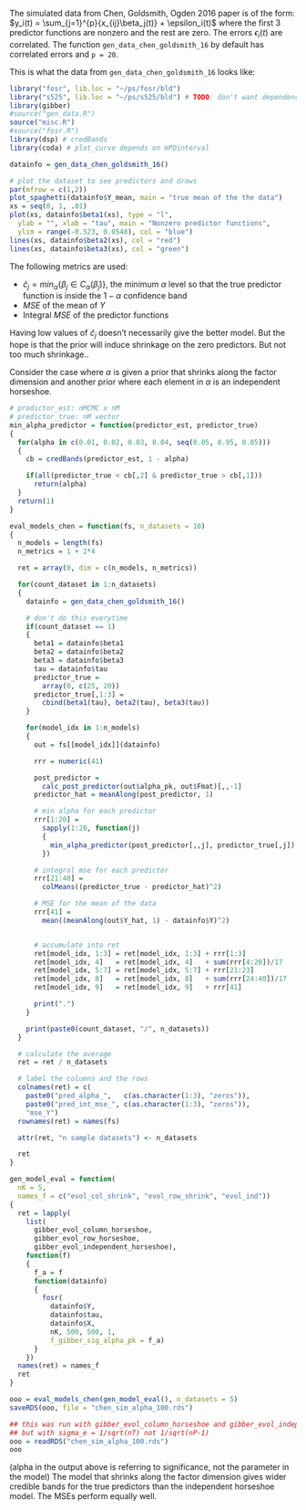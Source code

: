 The simulated data from Chen, Goldsmith, Ogden 2016 paper is of the form:
$y_i(t) = \sum_{j=1}^{p}{x_{ij}\beta_j(t)} + \epsilon_i(t)$ where the first
$3$ predictor functions are nonzero and the rest are zero. The errors $\epsilon_i(t)$
are correlated. The function `gen_data_chen_goldsmith_16`
by default has correlated errors and `p = 20`.

This is what the data from `gen_data_chen_goldsmith_16` looks like:

```r
library("fosr", lib.loc = "~/ps/fosr/bld")
library("s525", lib.loc = "~/ps/s525/bld") # TODO: don't want dependency
library(gibber)
#source("gen_data.R")
source("misc.R")
#source("fosr.R")
library(dsp) # credBands
library(coda) # plot_curve depends on HPDinterval

datainfo = gen_data_chen_goldsmith_16()

# plot the dataset to see predictors and draws
par(mfrow = c(1,2))
plot_spaghetti(datainfo$Y_mean, main = "true mean of the the data")
xs = seq(0, 1, .01)
plot(xs, datainfo$beta1(xs), type = "l",
  ylab = "", xlab = "tau", main = "Nonzero predictor functions",
  ylim = range(-0.523, 0.0548), col = "blue")
lines(xs, datainfo$beta2(xs), col = "red")
lines(xs, datainfo$beta3(xs), col = "green")
```

The following metrics are used:

* $\hat{c}_j = min_{\alpha}\{\beta_j \in C_{\alpha}(\hat{\beta}_j)\}$, the minimum
  $\alpha$ level so that the true predictor function is inside the $1-\alpha$ confidence
  band
* $MSE$ of the mean of $Y$
* Integral $MSE$ of the predictor functions

Having low values of $\hat{c}_j$ doesn't necessarily give the better model. But the
hope is that the prior will induce shrinkage on the zero predictors. But not too much
shrinkage..

Consider the case where $\alpha$ is given a prior that shrinks along the factor
dimension and another prior where each element in $\alpha$ is an independent horseshoe.
```r
# predictor_est: nMCMC x nM
# predictor_true: nM vector
min_alpha_predictor = function(predictor_est, predictor_true)
{
  for(alpha in c(0.01, 0.02, 0.03, 0.04, seq(0.05, 0.95, 0.05)))
  {
    cb = credBands(predictor_est, 1 - alpha)

    if(all(predictor_true < cb[,2] & predictor_true > cb[,1]))
      return(alpha)
  }
  return(1)
}

eval_models_chen = function(fs, n_datasets = 10)
{
  n_models = length(fs)
  n_metrics = 1 + 2*4

  ret = array(0, dim = c(n_models, n_metrics))

  for(count_dataset in 1:n_datasets)
  {
    datainfo = gen_data_chen_goldsmith_16()

    # don't do this everytime
    if(count_dataset == 1)
    {
      beta1 = datainfo$beta1
      beta2 = datainfo$beta2
      beta3 = datainfo$beta3
      tau = datainfo$tau
      predictor_true =
        array(0, c(25, 20))
      predictor_true[,1:3] =
        cbind(beta1(tau), beta2(tau), beta3(tau))
    }

    for(model_idx in 1:n_models)
    {
      out = fs[[model_idx]](datainfo)

      rrr = numeric(41)

      post_predictor =
        calc_post_predictor(out$alpha_pk, out$Fmat)[,,-1]
      predictor_hat = meanAlong(post_predictor, 1)

      # min alpha for each predictor
      rrr[1:20] =
        sapply(1:20, function(j)
        {
          min_alpha_predictor(post_predictor[,,j], predictor_true[,j])
        })

      # integral mse for each predictor
      rrr[21:40] =
        colMeans((predictor_true - predictor_hat)^2)

      # MSE for the mean of the data
      rrr[41] =
        mean((meanAlong(out$Y_hat, 1) - datainfo$Y)^2)


      # accumulate into ret
      ret[model_idx, 1:3] = ret[model_idx, 1:3] + rrr[1:3]
      ret[model_idx, 4]   = ret[model_idx, 4]   + sum(rrr[4:20])/17
      ret[model_idx, 5:7] = ret[model_idx, 5:7] + rrr[21:23]
      ret[model_idx, 8]   = ret[model_idx, 8]   + sum(rrr[24:40])/17
      ret[model_idx, 9]   = ret[model_idx, 9]   + rrr[41]

      print(".")
    }

    print(paste0(count_dataset, "/", n_datasets))
  }

  # calculate the average
  ret = ret / n_datasets

  # label the columns and the rows
  colnames(ret) = c(
    paste0("pred_alpha_",   c(as.character(1:3), "zeros")),
    paste0("pred_int_mse_", c(as.character(1:3), "zeros")),
    "mse_Y")
  rownames(ret) = names(fs)

  attr(ret, "n sample datasets") <- n_datasets

  ret
}

gen_model_eval = function(
  nK = 5,
  names_f = c("evol_col_shrink", "evol_row_shrink", "evol_ind"))
{
  ret = lapply(
    list(
      gibber_evol_column_horseshoe,
      gibber_evol_row_horseshoe,
      gibber_evol_independent_horseshoe),
    function(f)
    {
      f_a = f
      function(datainfo)
      {
        fosr(
          datainfo$Y,
          datainfo$tau,
          datainfo$X,
          nK, 500, 500, 1,
          f_gibber_sig_alpha_pk = f_a)
      }
    })
  names(ret) = names_f
  ret
}

ooo = eval_models_chen(gen_model_eval(), n_datasets = 5)
saveRDS(ooo, file = "chen_sim_alpha_100.rds")

## this was run with gibber_evol_column_horseshoe and gibber_evol_independent_horseshoe
## but with sigma_e = 1/sqrt(nT) not 1/sqrt(nP-1)
ooo = readRDS("chen_sim_alpha_100.rds")
ooo

```

(alpha in the output above is referring to significance, not the parameter in
the model)
The model that shrinks along the factor dimension gives wider credible bands
for the true predictors
than the independent horseshoe model.
The MSEs perform equally well.

